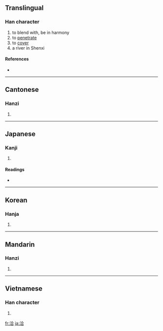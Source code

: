 ==Translingual==

===Han character===
{{Han char|rn=85|rad=水|as=06|sn=9|four=3816<sub>1</sub>|canj=水人一口 (EOMR)}}

# to blend with, be in harmony
# to [[penetrate]]
# to [[cover]]
# a river in Shenxi

====References====
* {{Han ref|kx=0622.210|dkj=17426|dj=1019.020|hdz=31612.050|uh=6D3D|ud=27965|bh=ACA2|bd=44194}}

----

==Cantonese==

===Hanzi===
{{yue-hanzi|jyut=|y=ap1, hap6}}

# {{defn|Cantonese|sort=水06}}

----

==Japanese==

===Kanji===
{{ja-kanji|grade=|rs=水06}}

# {{defn|Japanese}}

====Readings====
* {{ja-readings|on=[[こう]] (kō)|kun=[[うるおす]] (uruosu), [[あまねし]] (amaneshi)}}

----

==Korean==

===Hanja===
{{ko-hanja|hangeul=흡|eumhun=|rv=heup|mr=hŭp|y=hup}}

# {{defn|Korean|sort=水06}}

----

==Mandarin==

===Hanzi===
{{cmn-hanzi|pin=[[hé]] ([[he2]]), [[qià]] ([[qia4]]), [[xiá]] ([[xia2]])|wg=ho<sup>2</sup>, ch'ia<sup>4</sup>, hsia<sup>2</sup>}}

# {{defn|Mandarin|sort=水06}}

----

==Vietnamese==

===Han character===
{{vi-hantu|[[hiệp]]|rs=水06}}

# {{defn|Vietnamese|sort=水06}}

[[fr:洽]]
[[ja:洽]]